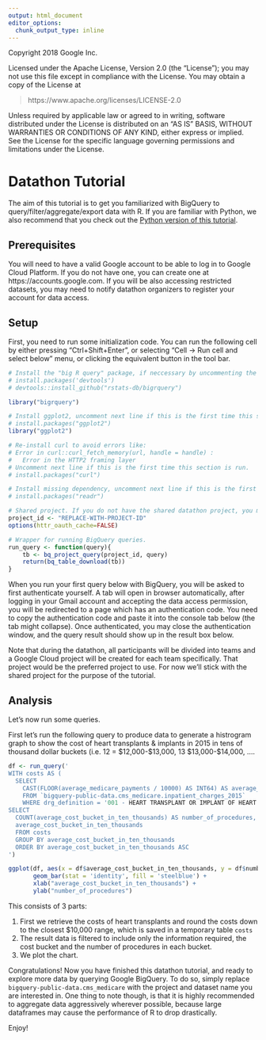 ```yaml
---
output: html_document
editor_options:
  chunk_output_type: inline
---
```

Copyright 2018 Google Inc.

Licensed under the Apache License, Version 2.0 (the "License");
you may not use this file except in compliance with the License.
You may obtain a copy of the License at

> https://www.apache.org/licenses/LICENSE-2.0

Unless required by applicable law or agreed to in writing, software
distributed under the License is distributed on an "AS IS" BASIS,
WITHOUT WARRANTIES OR CONDITIONS OF ANY KIND, either express or implied.
See the License for the specific language governing permissions and
limitations under the License.

# Datathon Tutorial

The aim of this tutorial is to get you familiarized with BigQuery to query/filter/aggregate/export data with R. If you are familiar with Python, we also recommend that you check out the [Python version of this tutorial](bigquery_colab.ipynb).

## Prerequisites

You will need to have a valid Google account to be able to log in to Google Cloud Platform. If you do not have one, you can create one at https://accounts.google.com. If you will be also accessing restricted datasets, you may need to notify datathon organizers to register your account for data access.

## Setup

First, you need to run some initialization code. You can run the following cell by either pressing "Ctrl+Shift+Enter", or selecting "Cell -> Run cell and select below" menu, or clicking the equivalent button in the tool bar.

```r
# Install the "big R query" package, if neccessary by uncommenting the following two lines:
# install.packages('devtools')
# devtools::install_github("rstats-db/bigrquery")

library("bigrquery")

# Install ggplot2, uncomment next line if this is the first time this section is run.
# install.packages("ggplot2")
library("ggplot2")

# Re-install curl to avoid errors like:
# Error in curl::curl_fetch_memory(url, handle = handle) :
#   Error in the HTTP2 framing layer
# Uncomment next line if this is the first time this section is run.
# install.packages("curl")

# Install missing dependency, uncomment next line if this is the first time this section is run.
# install.packages("readr")

# Shared project. If you do not have the shared datathon project, you may use your own GCP project.
project_id <- "REPLACE-WITH-PROJECT-ID"
options(httr_oauth_cache=FALSE)

# Wrapper for running BigQuery queries.
run_query <- function(query){
    tb <- bq_project_query(project_id, query)
    return(bq_table_download(tb))
}
```

When you run your first query below with BigQuery, you will be asked to first authenticate yourself. A tab will open in browser automatically, after logging in your Gmail account and accepting the data access permission, you will be redirected to a page which has an authentication code. You need to copy the authentication code and paste it into the console tab below (the tab might collapse). Once authenticated, you may close the authentication window, and the query result should show up in the result box below.

Note that during the datathon, all participants will be divided into teams and a Google Cloud project will be created for each team specifically. That project would be the preferred project to use. For now we'll stick with the shared project for the purpose of the tutorial.

## Analysis

Let's now run some queries.

First let's run the following query to produce data to generate a histrogram graph to show the cost of heart transplants & implants in 2015 in tens of thousand dollar buckets (i.e. 12 = $12,000-$13,000, 13 $13,000-$14,000, ....

```r
df <- run_query('
WITH costs AS (
  SELECT
    CAST(FLOOR(average_medicare_payments / 10000) AS INT64) AS average_cost_bucket_in_ten_thousands
    FROM `bigquery-public-data.cms_medicare.inpatient_charges_2015`
    WHERE drg_definition = '001 - HEART TRANSPLANT OR IMPLANT OF HEART ASSIST SYSTEM W MCC')
SELECT
  COUNT(average_cost_bucket_in_ten_thousands) AS number_of_procedures,
  average_cost_bucket_in_ten_thousands
  FROM costs
  GROUP BY average_cost_bucket_in_ten_thousands
  ORDER BY average_cost_bucket_in_ten_thousands ASC
')

ggplot(df, aes(x = df$average_cost_bucket_in_ten_thousands, y = df$number_of_procedures)) +
       geom_bar(stat = 'identity', fill = 'steelblue') +
       xlab("average_cost_bucket_in_ten_thousands") +
       ylab("number_of_procedures")
```

This consists of 3 parts:


1.   First we retrieve the costs of heart transplants and round the costs down to the closest $10,000 range, which is saved in a temporary table `costs`
2.   The result data is filtered to include only the information required, the cost bucket and the number of procedures in each bucket.
3.   We plot the chart.

Congratulations! Now you have finished this datathon tutorial, and ready to explore more data by querying Google BigQuery. To do so, simply replace `bigquery-public-data.cms_medicare` with the project and dataset name you are interested in. One thing to note though, is that it is highly recommended to aggregate data aggressively wherever possible, because large dataframes may cause the performance of R to drop drastically.

Enjoy!
